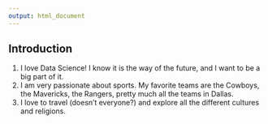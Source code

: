 ```yaml
---
output: html_document
---
```


## Introduction


1) I love Data Science! I know it is the way of the future, and I want to be a big part of it.
2) I am very passionate about sports. My favorite teams are the Cowboys, the Mavericks, the Rangers, pretty much all the teams in Dallas.
3) I love to travel (doesn't everyone?) and explore all the different cultures and religions. 

